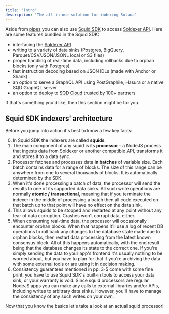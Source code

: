 ```yaml
---
title: "Intro"
description: "The all-in-one solution for indexing Solana"
---
```


Aside from [pipes](/pipes/overview) you can also use [Squid SDK](https://docs.sqd.ai/sdk/) to access [Soldexer API](/api-reference/introduction). Here are some features bundled in the Squid SDK:

 - interfacing the [Soldexer API](/api-reference/introduction)
 - writing to a variety of data sinks (Postgres, BigQuery, Parquet/CSV/JSON/JSONL local or S3 files)
 - proper handling of real-time data, including rollbacks due to orphan blocks (only with Postgres)
 - fast instruction decoding based on JSON IDLs (made with Anchor or Shank)
 - an option to serve a GraphQL API using PostGraphile, Hasura or a native SQD GraphQL server
 - an option to deploy to [SQD Cloud](https://app.subsquid.io) trusted by 100+ partners

If that's something you'd like, then this section might be for you.

## Squid SDK indexers' architecture

Before you jump into action it's best to know a few key facts:

0. In Squid SDK the indexers are called **squids**.
1. The main component of any squid is its **processor** - a NodeJS process that ingests data from Soldexer or another compatible API, transforms it and stores it to a data sync.
2. Processor fetches and processes data **in batches** of variable size. Each batch contains data for a range of blocks. The size of this range can be anywhere from one to several thousands of blocks. It is automatically determined by the SDK.
3. When it's done processing a batch of data, the processor will send the results to one of its supported data sinks. All such write operations are normally **atomic / transactional**, meaning that if you terminate the indexer in the middle of processing a batch then all code executed on that batch up to that point will have no effect on the data sink.
4. This allows squids to be stopped and restarted at any point without any fear of data corruption. Crashes won't corrupt data, either.
5. When consuming real-time data, the processor will occasionally encounter orphan blocks. When that happens it'll use a log of recent DB operations to roll back any changes to the database state made due to orphan blocks, then restart data processing from the latest known consensus block. All of this happens automatically, with the end result being that the database changes its state to the correct one. If you're simply sending the data to your app's frontend it's usually nothing to be worried about, but you have to plan for that if you're archiving the data with some external tools or are using it in decision making.
6. Consistency guarantees mentioned in pp. 3-5 come with some fine print: you have to use Squid SDK's built-in tools to access your data sink, or your warranty is void. Since squid processors are regular NodeJS apps you can make any calls to external libraries and/or APIs, including writes to arbitrary data sinks. However, you'll have to manage the consistency of any such writes on your own.

Now that you know the basics let's take a look at an actual squid processor!
